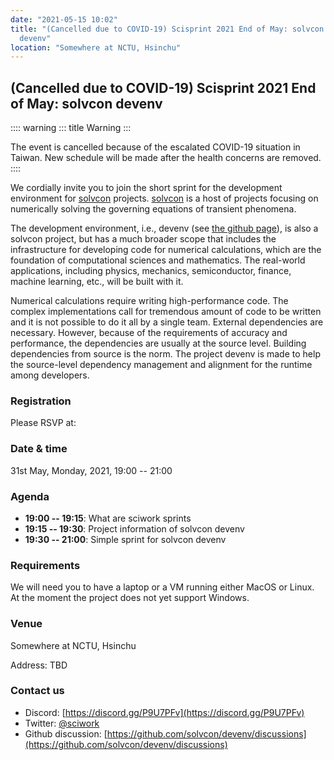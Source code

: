 ```yaml
---
date: "2021-05-15 10:02"
title: "(Cancelled due to COVID-19) Scisprint 2021 End of May: solvcon
  devenv"
location: "Somewhere at NCTU, Hsinchu"
---
```


## (Cancelled due to COVID-19) Scisprint 2021 End of May: solvcon devenv

:::: warning
::: title
Warning
:::

The event is cancelled because of the escalated COVID-19 situation in
Taiwan. New schedule will be made after the health concerns are removed.
::::

We cordially invite you to join the short sprint for the development
environment for [solvcon](https://solvcon.net/) projects.
[solvcon](https://solvcon.net/) is a host of projects focusing on
numerically solving the governing equations of transient phenomena.

The development environment, i.e., devenv (see [the github
page](https://github.com/solvcon/devenv)), is also a solvcon project,
but has a much broader scope that includes the infrastructure for
developing code for numerical calculations, which are the foundation of
computational sciences and mathematics. The real-world applications,
including physics, mechanics, semiconductor, finance, machine learning,
etc., will be built with it.

Numerical calculations require writing high-performance code. The
complex implementations call for tremendous amount of code to be written
and it is not possible to do it all by a single team. External
dependencies are necessary. However, because of the requirements of
accuracy and performance, the dependencies are usually at the source
level. Building dependencies from source is the norm. The project devenv
is made to help the source-level dependency management and alignment for
the runtime among developers.

### Registration

Please RSVP at:

### Date & time

31st May, Monday, 2021, 19:00 -- 21:00

### Agenda

- **19:00 -- 19:15**: What are sciwork sprints
- **19:15 -- 19:30**: Project information of solvcon devenv
- **19:30 -- 21:00**: Simple sprint for solvcon devenv

### Requirements

We will need you to have a laptop or a VM running either MacOS or Linux.
At the moment the project does not yet support Windows.

### Venue

Somewhere at NCTU, Hsinchu

Address: TBD

### Contact us

- Discord: [https://discord.gg/P9U7PFv](https://discord.gg/P9U7PFv)
- Twitter: [\@sciwork](https://twitter.com/sciwork)
- Github discussion: [https://github.com/solvcon/devenv/discussions](https://github.com/solvcon/devenv/discussions)

